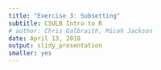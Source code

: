 ```yaml
---
title: "Exercise 3: Subsetting"
subtitle: CSULB Intro to R
# author: Chris Galbraith, Micah Jackson
date: April 13, 2018
output: slidy_presentation
smaller: yes
---
```



